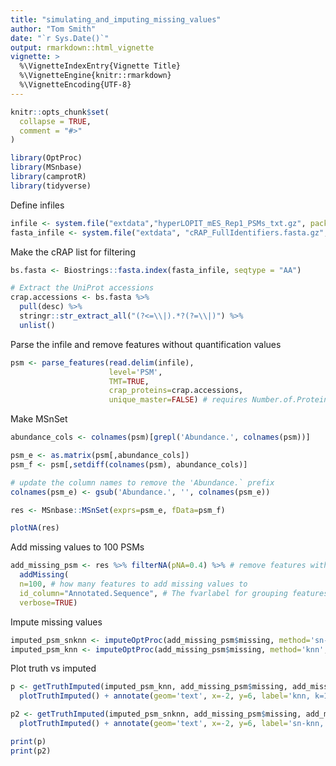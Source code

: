 ```yaml
---
title: "simulating_and_imputing_missing_values"
author: "Tom Smith"
date: "`r Sys.Date()`"
output: rmarkdown::html_vignette
vignette: >
  %\VignetteIndexEntry{Vignette Title}
  %\VignetteEngine{knitr::rmarkdown}
  %\VignetteEncoding{UTF-8}
---
```


```r
knitr::opts_chunk$set(
  collapse = TRUE,
  comment = "#>"
)
```

```r
library(OptProc)
library(MSnbase)
library(camprotR)
library(tidyverse)
```

Define infiles
```r
infile <- system.file("extdata","hyperLOPIT_mES_Rep1_PSMs_txt.gz", package="OptProc")
fasta_infile <- system.file("extdata", "cRAP_FullIdentifiers.fasta.gz", package="OptProc")

```

Make the cRAP list for filtering
```r

bs.fasta <- Biostrings::fasta.index(fasta_infile, seqtype = "AA")

# Extract the UniProt accessions 
crap.accessions <- bs.fasta %>% 
  pull(desc) %>% 
  stringr::str_extract_all("(?<=\\|).*?(?=\\|)") %>% 
  unlist()

```

Parse the infile and remove features without quantification values
```r
psm <- parse_features(read.delim(infile),
                      level='PSM',
                      TMT=TRUE,
                      crap_proteins=crap.accessions,
                      unique_master=FALSE) # requires Number.of.Protein.Groups column which isn't present
```

Make MSnSet
```r
abundance_cols <- colnames(psm)[grepl('Abundance.', colnames(psm))]

psm_e <- as.matrix(psm[,abundance_cols])
psm_f <- psm[,setdiff(colnames(psm), abundance_cols)]

# update the column names to remove the 'Abundance.` prefix
colnames(psm_e) <- gsub('Abundance.', '', colnames(psm_e))

res <- MSnbase::MSnSet(exprs=psm_e, fData=psm_f)
```

```r
plotNA(res)
```
Add missing values to 100 PSMs 
```r
add_missing_psm <- res %>% filterNA(pNA=0.4) %>% # remove features with >40% missing
  addMissing(
  n=100, # how many features to add missing values to
  id_column="Annotated.Sequence", # The fvarlabel for grouping features
  verbose=TRUE)

```
Impute missing values
```r
imputed_psm_snknn <- imputeOptProc(add_missing_psm$missing, method='sn-knn', k=10, verbose=TRUE)
imputed_psm_knn <- imputeOptProc(add_missing_psm$missing, method='knn', k=10, verbose=TRUE)
```
Plot truth vs imputed
```r
p <- getTruthImputed(imputed_psm_knn, add_missing_psm$missing, add_missing_psm$truth) %>%
  plotTruthImputed() + annotate(geom='text', x=-2, y=6, label='knn, k=10', size=5)

p2 <- getTruthImputed(imputed_psm_snknn, add_missing_psm$missing, add_missing_psm$truth) %>%
  plotTruthImputed() + annotate(geom='text', x=-2, y=6, label='sn-knn, k=10', size=5)

print(p)
print(p2)
```

